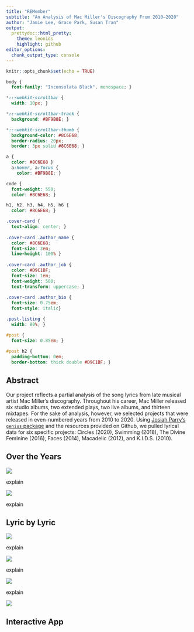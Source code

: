 ```yaml
---
title: "REMember"
subtitle: "An Analysis of Mac Miller's Discography From 2010–2020"
author: "Jamie Lee, Grace Park, Susan Tran"
output: 
  prettydoc::html_pretty:
    theme: leonids
    highlight: github
editor_options: 
  chunk_output_type: console
---
```


```r
knitr::opts_chunk$set(echo = TRUE)
```

```css
body {
  font-family: "Inconsolata Black", monospace; }

*::-webkit-scrollbar {
  width: 10px; }

*::-webkit-scrollbar-track {
  background: #BF9B8E; }

*::-webkit-scrollbar-thumb {
  background-color: #8C6E68;
  border-radius: 20px;
  border: 3px solid #8C6E68; }

a {
  color: #8C6E68 }
  a:hover, a:focus {
    color: #BF9B8E; }

code {
  font-weight: 550;
  color: #8C6E68; }

h1, h2, h3, h4, h5, h6 {
  color: #8C6E68; }

.cover-card {
  text-align: center; }
  
.cover-card .author_name {
  color: #8C6E68;
  font-size: 3em;
  line-height: 100% }
    
.cover-card .author_job {
  color: #D9C1BF;
  font-size: 1em;
  font-weight: 500;
  text-transform: uppercase; }
    
.cover-card .author_bio {
  font-size: 0.75em;
  font-style: italic}

.post-listing {
  width: 80%; }

#post {
  font-size: 0.85em; }
  
#post h2 {
  padding-bottom: 0em;
  border-bottom: thick double #D9C1BF; }
```

## Abstract

Our project reflects a partial analysis of the song lyrics from late musical artist Mac Miller's discography. Throughout his career, Mac Miller released six studio albums, two extended plays, two live albums, and thirteen mixtapes. For the sake of analysis, however, we selected projects that were released in even-numbered years from 2010 to 2020. Using [Josiah Parry's `genius` package](https://github.com/JosiahParry/genius) and the resources provided on Github, we pulled lyrical data for six specific projects: Circles (2020), Swimming (2018), The Divine Feminine (2016), Faces (2014), Macadelic (2012), and K.I.D.S. (2010).

## Over the Years

![](plots/songs_per_album.png)

explain

![](plots/animation.gif)

explain

## Lyric by Lyric

![](plots/most_common_words.png)

explain

![](plots/love_common_words.png)

explain

![](plots/sad_common_words.png)

explain

![](plots/faces_album.png)

## Interactive App
